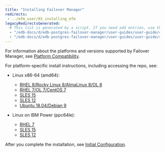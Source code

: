 ```yaml
---
title: "Installing Failover Manager"
redirects:
 - ../efm_user/03_installing_efm
legacyRedirectsGenerated:
  # This list is generated by a script. If you need add entries, use the `legacyRedirects` key.
  - "/edb-docs/d/edb-postgres-failover-manager/user-guides/user-guide/4.0/installing_efm.html"
  - "/edb-docs/d/edb-postgres-failover-manager/user-guides/user-guide/4.1/installing_efm.html"
---
```


<div id="installing_efm" class="registered_link"></div>

<div id="linux_installation" class="registered_link"></div>

For information about the platforms and versions supported by Failover Manager, see [Platform Compatibility](https://www.enterprisedb.com/platform-compatibility#efm).

For platform-specific install instructions, including accessing the repo, see:

- Linux x86-64 (amd64):
  - [RHEL 8/Rocky Linux 8/AlmaLinux 8/OL 8](01_efm3_rhel_variants8_x86)
  - [RHEL 7/OL 7/CentOS 7](02_efm3_rhel_variants7_x86)
  - [SLES 15](03_efm3_sles15_x86)
  - [SLES 12](03_efm3_sles15_x86)
  - [Ubuntu 18.04/Debian 9](06_efm3_ubuntu18_deb9_x86)

- Linux on IBM Power (ppc64le):
  - [RHEL 7](08_efm3_rhel7_ppcle)
  - [SLES 15](09_efm3_sles15_ppcle)
  - [SLES 12](10_efm3_sles12_ppcle)

After you complete the installation, see [Initial Configuration](12_initial_config).